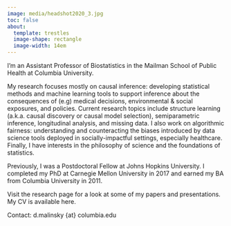 ```yaml
---
image: media/headshot2020_3.jpg
toc: false
about: 
  template: trestles
  image-shape: rectangle
  image-width: 14em
---
```


I'm an Assistant Professor of Biostatistics in the Mailman School of Public Health at Columbia University.

My research focuses mostly on causal inference: developing statistical methods and machine learning tools to support inference about the consequences of (e.g) medical decisions, environmental & social exposures, and policies. Current research topics include structure learning (a.k.a. causal discovery or causal model selection), semiparametric inference, longitudinal analysis, and missing data. I also work on algorithmic fairness: understanding and counteracting the biases introduced by data science tools deployed in socially-impactful settings, especially healthcare. Finally, I have interests in the philosophy of science and the foundations of statistics.

Previously, I was a Postdoctoral Fellow at Johns Hopkins University. I completed my PhD at Carnegie Mellon University in 2017 and earned my BA from Columbia University in 2011.

Visit the research page for a look at some of my papers and presentations. My CV is available here. ​

Contact: d.malinsky {at} columbia.edu
